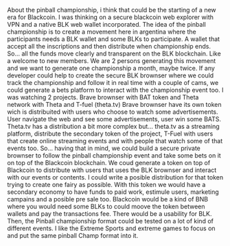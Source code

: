 About the pinball championship, i think that could be the starting of a new era for Blackcoin.
I was thinking on a secure blackcoin web explorer with VPN and a native BLK web wallet incorporated. 
The idea of the pinball championship is to create a movement here in argentina where the participants needs a BLK wallet and some BLKs to participate. A wallet that accept all the inscriptions and then distribute when championship ends. So... all the funds move clearly and transparent on the BLK blockchain. Like a welcome to new members.
We are 2 persons generating this movement and we want to generate one championship a month, maybe twice.
If any developer could help to create the secure BLK brownser where we could track the championship and follow it in real time with a couple of cams, we could generate a bets platform to interact with the championship event too.
I was watching 2 projects. Brave brownser with BAT token and Theta network with Theta and T-fuel (theta.tv)
Brave brownser have its own token wich is distribuited with users who choose to watch some advertisements. User navigate the web and see some advertisements, user win some BATS.
Theta.tv has a distribution a bit more complex but... theta.tv as a streaming platform, distribute the secondary token of the project, T-Fuel with users that create online streaming events and with people that watch some of that events too. 
So... having that in mind, we could build a secure private brownser to follow the pinball championship event and take some bets on it on top of the Blackcoin blockchain.
We coud generate a token on top of Blackcoin to distribute with users that uses the BLK brownser and interact with our events or contents.
I could write a posible distribution for that token trying to create one fairy as possible. With this token we would have a secondary economy to have funds to paid work, estimule users, marketing campains and a posible pre sale too.
Blackcoin would be a kind of BNB where you would need some BLKs to could moove the token between wallets and pay the transactions fee. There would be a usability for BLK.
Then, the Pinball championship format could be tested on a lot of kind of different events.
I like the Extreme Sports and extreme games to focus on and put the same pinball Champ format into it. 
